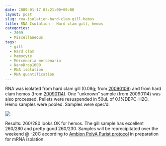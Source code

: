 ```yaml
---
date: 2009-01-17 03:21:00+00:00
layout: post
slug: rna-isolation-hard-clam-gill-hemos
title: RNA Isolation - Hard clam gill, hemos
categories:
  - 2009
  - Miscellaneous
tags:
  - gill
  - Hard clam
  - hemocyte
  - Mercenaria mercenaria
  - NanoDrop1000
  - RNA isolation
  - RNA quantification
---
```


RNA was isolated from hard clam gill (0.08g; from [20090109](/Sam%27s+Notebook#sjw20090109)) and from hard clam hemos (from [20090114](/Sam%27s+Notebook#sjw20090114)). One "unknown" sample (from 20090114) was also processed. Pellets were resuspended in 50uL of 0.1%DEPC-H2O. Hemo samples were pooled. Samples were spec'd.

![](https://eagle.fish.washington.edu/Arabidopsis/RNA%20Spec%20Readings/20090116%20RNA%20SJW.PNG)

Results: 260/280 looks OK for hemos. The gill sample has excellent 260/280 and pretty good 260/230. Samples will be reprecipitated over the weekend @ -20C according to [Ambion PolyA Purist protocol](https://aquacul4.fish.washington.edu/Protocols:Information%20Sheets/Commercial%20Protocols:Manuals/Ambion%20-%20MicroPoly%28A%29Purist%20Kit.pdf) in preparation for mRNA isolation.
